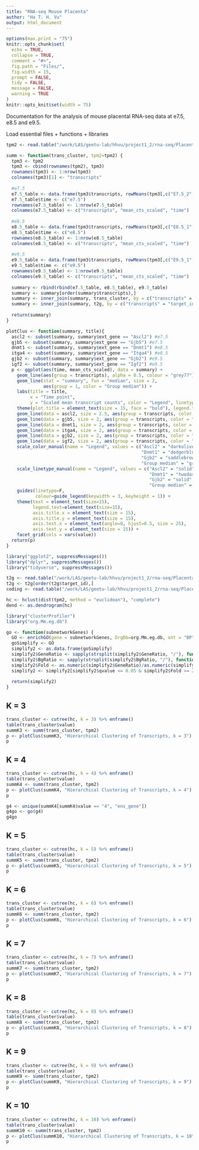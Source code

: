 ```yaml
---
title: "RNA-seq Mouse Placenta"
author: "Ha T. H. Vu"
output: html_document
---
```

  
```r
options(max.print = "75")
knitr::opts_chunk$set(
  echo = TRUE,
  collapse = TRUE,
  comment = "#>",
  fig.path = "Files/",
  fig.width = 15,
  prompt = FALSE,
  tidy = FALSE,
  message = FALSE,
  warning = TRUE
)
knitr::opts_knit$set(width = 75)
```

Documentation for the analysis of mouse placental RNA-seq data at e7.5, e8.5 and e9.5.

Load essential files + functions + libraries
```r
tpm2 <- read.table("/work/LAS/geetu-lab/hhvu/project1_2/rna-seq/PlacentaRNA-seq/Files/tpmForClustering.txt", header = T)

summ <- function(trans_cluster, tpm2=tpm2) {
  tpm3 <- tpm2
  tpm3 <- cbind(rownames(tpm2), tpm3)
  rownames(tpm3) <- 1:nrow(tpm3)
  colnames(tpm3)[1] <- "transcripts"
  
  #e7.5
  e7.5_table <- data.frame(tpm3$transcripts, rowMeans(tpm3[,c("E7.5_2", "E7.5_3", "E7.5_4", "E7.5_5", "E7.5_6")]))
  e7.5_table$time <- c("e7.5")
  rownames(e7.5_table) <- 1:nrow(e7.5_table)
  colnames(e7.5_table) <- c("transcripts", "mean_cts_scaled", "time")
  
  #e8.5
  e8.5_table <- data.frame(tpm3$transcripts, rowMeans(tpm3[,c("E8.5_1", "E8.5_2", "E8.5_3", "E8.5_4", "E8.5_5", "E8.5_6")]))
  e8.5_table$time <- c("e8.5")
  rownames(e8.5_table) <- 1:nrow(e8.5_table)
  colnames(e8.5_table) <- c("transcripts", "mean_cts_scaled", "time")
  
  #e9.5
  e9.5_table <- data.frame(tpm3$transcripts, rowMeans(tpm3[,c("E9.5_1", "E9.5_2", "E9.5_3", "E9.5_4", "E9.5_5")]))
  e9.5_table$time <- c("e9.5")
  rownames(e9.5_table) <- 1:nrow(e9.5_table)
  colnames(e9.5_table) <- c("transcripts", "mean_cts_scaled", "time")
  
  summary <- rbind(rbind(e7.5_table, e8.5_table), e9.5_table)
  summary <- summary[order(summary$transcripts),]
  summary <- inner_join(summary, trans_cluster, by = c("transcripts" = "name"))
  summary <- inner_join(summary, t2g, by = c("transcripts" = "target_id"))
  
  return(summary)
}

plotClus <- function(summary, title){
  ascl2 <- subset(summary, summary$ext_gene == "Ascl2") #e7.5
  gjb5 <- subset(summary, summary$ext_gene == "Gjb5") #e7.5
  dnmt1 <- subset(summary, summary$ext_gene == "Dnmt1") #e8.5
  itga4 <- subset(summary, summary$ext_gene == "Itga4") #e8.5
  gjb2 <- subset(summary, summary$ext_gene == "Gjb2") #e9.5
  igf2 <- subset(summary, summary$ext_gene == "Igf2") #e9.5
  p <- ggplot(aes(time, mean_cts_scaled), data = summary) +
    geom_line(aes(group = transcripts), alpha = 0.5, colour = "grey77") +
    geom_line(stat = "summary", fun = "median", size = 2,
              aes(group = 1, color = "Group median")) +
    labs(title = title,
         x = "Time point",
         y = "Scaled mean transcript counts", color = "Legend", linetype = "Legend") +
    theme(plot.title = element_text(size = 15, face = "bold"), legend.text=element_text(size=20)) +
    geom_line(data = ascl2, size = 2.5, aes(group = transcripts, color = "Ascl2", linetype = "Ascl2"), alpha = 1) + #e7.5
    geom_line(data = gjb5, size = 2, aes(group = transcripts, color = "Gjb5", linetype = "Gjb5" ), alpha = 1) + #e7.5
    geom_line(data = dnmt1, size = 2, aes(group = transcripts, color = "Dnmt1", linetype = "Dnmt1"), alpha = 1) + #e8.5
    geom_line(data = itga4, size = 2, aes(group = transcripts, color = "Itga4", linetype = "Itga4"), alpha = 1) + #e8.5
    geom_line(data = gjb2, size = 2, aes(group = transcripts, color = "Gjb2", linetype = "Gjb2"), alpha = 1) + #e9.5
    geom_line(data = igf2, size = 2, aes(group = transcripts, color = "Igf2", linetype = "Igf2"), alpha = 1) + #e9.5
    scale_color_manual(name = "Legend", values = c("Ascl2" = "darkolivegreen4", "Gjb5" = "yellow3",
                                                   "Dnmt1" = "dodgerblue4", "Itga4" = "deepskyblue4",
                                                   "Gjb2" = "saddlebrown", "Igf2" = "salmon3",
                                                   "Group median" = "grey22")) + 
    scale_linetype_manual(name = "Legend", values = c("Ascl2" = "solid", "Gjb5" = "solid",
                                                      "Dnmt1" = "twodash", "Itga4" = "solid",
                                                      "Gjb2" = "solid", "Igf2" = "solid",
                                                      "Group median" = "solid")) + 
    guides(linetype=F,
           colour=guide_legend(keywidth = 3, keyheight = 1)) +
    theme(text = element_text(size=15),
          legend.text=element_text(size=15),
          axis.title.x = element_text(size = 15),
          axis.title.y = element_text(size = 15),
          axis.text.x = element_text(angle=0, hjust=0.5, size = 25),
          axis.text.y = element_text(size = 15)) +
    facet_grid(cols = vars(value))
  return(p)
}

library("ggplot2", suppressMessages())
library("dplyr", suppressMessages())
library("tidyverse", suppressMessages())

t2g <- read.table("/work/LAS/geetu-lab/hhvu/project1_2/rna-seq/PlacentaRNA-seq/Files/t2g.txt", header = T, sep = "\t")
t2g <- t2g[order(t2g$target_id),]
coding <- read.table("/work/LAS/geetu-lab/hhvu/project1_2/rna-seq/PlacentaRNA-seq/Files/Mus_musculus_grcm38_coding_transcripts.txt", header = F)

hc <- hclust(dist(tpm2, method = "euclidean"), "complete")
dend <- as.dendrogram(hc)

library("clusterProfiler")
library("org.Mm.eg.db")

go <- function(subnetworkGenes) {
  GO <- enrichGO(gene = subnetworkGenes, OrgDb=org.Mm.eg.db, ont = "BP", qvalueCutoff = 0.05, maxGSSize=1000, readable = T, keyType = "ENSEMBL")
  goSimplify <- GO
  simplify2 <- as.data.frame(goSimplify)
  simplify2$GeneRatio <- sapply(strsplit(simplify2$GeneRatio, "/"), function(x) as.numeric(x[1])/as.numeric(x[2]))
  simplify2$BgRatio <- sapply(strsplit(simplify2$BgRatio, "/"), function(x) as.numeric(x[1])/as.numeric(x[2]))
  simplify2$Fold <- as.numeric(simplify2$GeneRatio)/as.numeric(simplify2$BgRatio)
  simplify2 <- simplify2[simplify2$qvalue <= 0.05 & simplify2$Fold >= 2 & simplify2$Count >= 5,]
  
  return(simplify2)
}
```

## K = 3
```r
trans_cluster <- cutree(hc, k = 3) %>% enframe()
table(trans_cluster$value)
summK3 <- summ(trans_cluster, tpm2)
p <- plotClus(summK3, "Hierarchical Clustering of Transcripts, k = 3")
p
```

## K = 4
```r
trans_cluster <- cutree(hc, k = 4) %>% enframe()
table(trans_cluster$value)
summK4 <- summ(trans_cluster, tpm2)
p <- plotClus(summK4, "Hierarchical Clustering of Transcripts, k = 4")
p

g4 <- unique(summK4[summK4$value == "4", "ens_gene"])
g4go <- go(g4)
g4go
```

## K = 5
```r
trans_cluster <- cutree(hc, k = 5) %>% enframe()
table(trans_cluster$value)
summK5 <- summ(trans_cluster, tpm2)
p <- plotClus(summK5, "Hierarchical Clustering of Transcripts, k = 5")
p
```

## K = 6
```r
trans_cluster <- cutree(hc, k = 6) %>% enframe()
table(trans_cluster$value)
summK6 <- summ(trans_cluster, tpm2)
p <- plotClus(summK6, "Hierarchical Clustering of Transcripts, k = 6")
p
```

## K = 7
```r
trans_cluster <- cutree(hc, k = 7) %>% enframe()
table(trans_cluster$value)
summK7 <- summ(trans_cluster, tpm2)
p <- plotClus(summK7, "Hierarchical Clustering of Transcripts, k = 7")
p
```

## K = 8
```r
trans_cluster <- cutree(hc, k = 8) %>% enframe()
table(trans_cluster$value)
summK8 <- summ(trans_cluster, tpm2)
p <- plotClus(summK8, "Hierarchical Clustering of Transcripts, k = 8")
p
```

## K = 9
```r
trans_cluster <- cutree(hc, k = 9) %>% enframe()
table(trans_cluster$value)
summK9 <- summ(trans_cluster, tpm2)
p <- plotClus(summK9, "Hierarchical Clustering of Transcripts, k = 9")
p
```

## K = 10
```r
trans_cluster <- cutree(hc, k = 10) %>% enframe()
table(trans_cluster$value)
summK10 <- summ(trans_cluster, tpm2)
p <- plotClus(summK10, "Hierarchical Clustering of Transcripts, k = 10")
p
```
